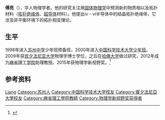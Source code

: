 {{Otheruses|傅亮}}
{{expand|time=2015-11-20T10:52:22+00:00}}
{{refimprove|time=2015-11-20T10:52:22+00:00}}
'''傅亮'''（{{bd|1985年|||}}），华人物理学者。他的研究关注用[[固体物理学|固体物理学]]中预测新的物质相以及拓扑材料（[[拓扑绝缘体|拓扑绝缘体]]、[[超导体|超导体]]材料）。他提出iv - vi半导体中的结晶拓扑绝缘体，它涉及非平衡环境下的拓扑相变理论。

== 生平 ==
1998年进入[[苏州中学|苏州中学]]少年班预备班，2000年进入[[中国科学技术大学|中国科学技术大学]][[少年班|少年班]]。2009年获[[宾夕法尼亚大学|宾夕法尼亚大学]]物理学博士学位，之后在[[哈佛大学|哈佛大学]]做过研究，2012年成为[[麻省理工学院|麻省理工学院]]助理教授。2015年获物理学新视野奖。<ref>{{Cite web |url=http://gjzx.jschina.com.cn/20376/201511/t2510929.shtml |title=物理学新视野奖获得者傅亮 是苏中走出来的小神童 |accessdate=2015-11-20 |archive-date=2018-10-01 |archive-url=https://web.archive.org/web/20181001231615/http://gjzx.jschina.com.cn/20376/201511/t2510929.shtml |dead-url=no }}</ref>

== 参考资料 ==
{{reflist}}

{{Authority control}}
{{DEFAULTSORT:Fu傅}}
[[Category:傅姓|Liang]]
[[Category:苏州人|Category:苏州人]]
[[Category:中国科学技术大学校友|Category:中国科学技术大学校友]]
[[Category:賓夕法尼亞大學校友|Category:賓夕法尼亞大學校友]]
[[Category:麻省理工學院教師|Category:麻省理工學院教師]]
[[Category:物理学新视野奖获得者|Category:物理学新视野奖获得者]]